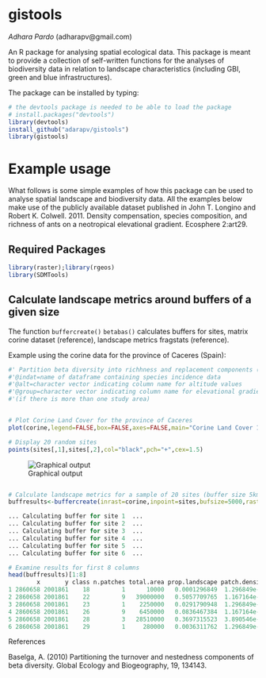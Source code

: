 # gistools
*Adhara Pardo* (adharapv@gmail.com) 

An R package for analysing spatial ecological data. This package is meant to provide a collection of self-written functions for the analyses of biodiversity data in relation to landscape characteristics (including GBI, green and blue infrastructures).

The package can be installed by typing:

```r
# the devtools package is needed to be able to load the package
# install.packages("devtools")
library(devtools)
install_github("adarapv/gistools")
library(gistools)
``` 
# Example usage
What follows is some simple examples of how this package can be used to analyse spatial landscape and biodiversity data. All the examples below make use
of the publicly available dataset published in John T. Longino and Robert K. Colwell. 2011. Density compensation, species composition, and richness of ants on a neotropical elevational gradient. Ecosphere 2:art29.

## Required Packages

```r
library(raster);library(rgeos)
library(SDMTools)
```


## Calculate landscape metrics around buffers of a given size
The function `buffercreate()` `betabas()` calculates buffers for sites, matrix corine dataset (reference), landscape metrics fragstats (reference). 

Example using the corine data for the province of Caceres (Spain):

```r
#' Partition beta diversity into richhness and replacement components (Carvalho et al. 2012)
#'@indat=name of dataframe containing species incidence data 
#'@alt=character vector indicating column name for altitude values
#'@group=character vector indicating column name for elevational gradient IDs 
#'(if there is more than one study area)


# Plot Corine Land Cover for the province of Caceres
plot(corine,legend=FALSE,box=FALSE,axes=FALSE,main="Corine Land Cover 100x100m resolution")

# Display 20 random sites
points(sites[,1],sites[,2],col="black",pch="+",cex=1.5)

```
![Graphical output](corine2.png)

```r

# Calculate landscape metrics for a sample of 20 sites (buffer size 5km)
buffresults<-buffercreate(inrast=corine,inpoint=sites,bufsize=5000,rastcell=100)

... Calculating buffer for site 1  ...
... Calculating buffer for site 2  ...
... Calculating buffer for site 3  ...
... Calculating buffer for site 4  ...
... Calculating buffer for site 5  ...
... Calculating buffer for site 6  ...

# Examine results for first 8 columns
head(buffresults)[1:8]
        x       y class n.patches total.area prop.landscape patch.density total.edge
1 2860658 2001861    18         1      10000   0.0001296849  1.296849e-08        400
2 2860658 2001861    22         9   39000000   0.5057709765  1.167164e-07      85000
3 2860658 2001861    23         1    2250000   0.0291790948  1.296849e-08      18200
4 2860658 2001861    26         9    6450000   0.0836467384  1.167164e-07      50800
5 2860658 2001861    28         3   28510000   0.3697315523  3.890546e-08      88000
6 2860658 2001861    29         1     280000   0.0036311762  1.296849e-08       4800
```

References

Baselga, A. (2010) Partitioning the turnover and nestedness components of beta diversity. 
Global Ecology and Biogeography, 19, 134143.

